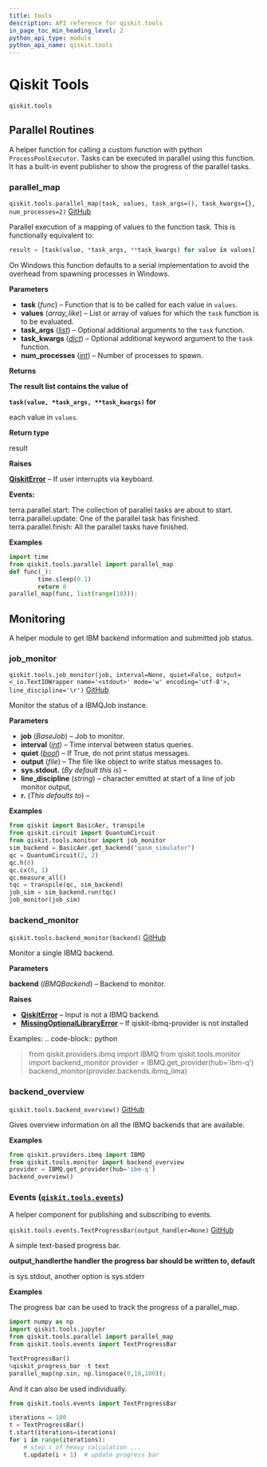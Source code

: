 ```yaml
---
title: tools
description: API reference for qiskit.tools
in_page_toc_min_heading_level: 2
python_api_type: module
python_api_name: qiskit.tools
---
```


<span id="module-qiskit.tools" />

<span id="qiskit-tools-qiskit-tools" />

# Qiskit Tools

<span id="module-qiskit.tools" />

`qiskit.tools`

## Parallel Routines

A helper function for calling a custom function with python `ProcessPoolExecutor`. Tasks can be executed in parallel using this function. It has a built-in event publisher to show the progress of the parallel tasks.

### parallel\_map

<span id="qiskit.tools.parallel_map" />

`qiskit.tools.parallel_map(task, values, task_args=(), task_kwargs={}, num_processes=2)` [GitHub](https://github.com/qiskit/qiskit/tree/stable/0.45/qiskit/tools/parallel.py "view source code")

Parallel execution of a mapping of values to the function task. This is functionally equivalent to:

```python
result = [task(value, *task_args, **task_kwargs) for value in values]
```

On Windows this function defaults to a serial implementation to avoid the overhead from spawning processes in Windows.

**Parameters**

*   **task** (*func*) – Function that is to be called for each value in `values`.
*   **values** (*array\_like*) – List or array of values for which the `task` function is to be evaluated.
*   **task\_args** ([*list*](https://docs.python.org/3/library/stdtypes.html#list "(in Python v3.12)")) – Optional additional arguments to the `task` function.
*   **task\_kwargs** ([*dict*](https://docs.python.org/3/library/stdtypes.html#dict "(in Python v3.12)")) – Optional additional keyword argument to the `task` function.
*   **num\_processes** ([*int*](https://docs.python.org/3/library/functions.html#int "(in Python v3.12)")) – Number of processes to spawn.

**Returns**

**The result list contains the value of**

**`task(value, *task_args, **task_kwargs)` for**

each value in `values`.

**Return type**

result

**Raises**

[**QiskitError**](exceptions#qiskit.exceptions.QiskitError "qiskit.exceptions.QiskitError") – If user interrupts via keyboard.

**Events:**

terra.parallel.start: The collection of parallel tasks are about to start. terra.parallel.update: One of the parallel task has finished. terra.parallel.finish: All the parallel tasks have finished.

**Examples**

```python
import time
from qiskit.tools.parallel import parallel_map
def func(_):
        time.sleep(0.1)
        return 0
parallel_map(func, list(range(10)));
```

## Monitoring

A helper module to get IBM backend information and submitted job status.

### job\_monitor

<span id="qiskit.tools.job_monitor" />

`qiskit.tools.job_monitor(job, interval=None, quiet=False, output=<_io.TextIOWrapper name='<stdout>' mode='w' encoding='utf-8'>, line_discipline='\r')` [GitHub](https://github.com/qiskit/qiskit/tree/stable/0.45/qiskit/tools/monitor/job_monitor.py "view source code")

Monitor the status of a IBMQJob instance.

**Parameters**

*   **job** (*BaseJob*) – Job to monitor.
*   **interval** ([*int*](https://docs.python.org/3/library/functions.html#int "(in Python v3.12)")) – Time interval between status queries.
*   **quiet** ([*bool*](https://docs.python.org/3/library/functions.html#bool "(in Python v3.12)")) – If True, do not print status messages.
*   **output** (*file*) – The file like object to write status messages to.
*   **sys.stdout.** (*By default this is*) –
*   **line\_discipline** (*string*) – character emitted at start of a line of job monitor output,
*   **r.** (*This defaults to*) –

**Examples**

```python
from qiskit import BasicAer, transpile
from qiskit.circuit import QuantumCircuit
from qiskit.tools.monitor import job_monitor
sim_backend = BasicAer.get_backend("qasm_simulator")
qc = QuantumCircuit(2, 2)
qc.h(0)
qc.cx(0, 1)
qc.measure_all()
tqc = transpile(qc, sim_backend)
job_sim = sim_backend.run(tqc)
job_monitor(job_sim)
```

### backend\_monitor

<span id="qiskit.tools.backend_monitor" />

`qiskit.tools.backend_monitor(backend)` [GitHub](https://github.com/qiskit/qiskit/tree/stable/0.45/qiskit/tools/monitor/overview.py "view source code")

Monitor a single IBMQ backend.

**Parameters**

**backend** (*IBMQBackend*) – Backend to monitor.

**Raises**

*   [**QiskitError**](exceptions#qiskit.exceptions.QiskitError "qiskit.exceptions.QiskitError") – Input is not a IBMQ backend.
*   [**MissingOptionalLibraryError**](exceptions#qiskit.exceptions.MissingOptionalLibraryError "qiskit.exceptions.MissingOptionalLibraryError") – If qiskit-ibmq-provider is not installed

Examples: .. code-block:: python

> from qiskit.providers.ibmq import IBMQ from qiskit.tools.monitor import backend\_monitor provider = IBMQ.get\_provider(hub=’ibm-q’) backend\_monitor(provider.backends.ibmq\_lima)

### backend\_overview

<span id="qiskit.tools.backend_overview" />

`qiskit.tools.backend_overview()` [GitHub](https://github.com/qiskit/qiskit/tree/stable/0.45/qiskit/tools/monitor/overview.py "view source code")

Gives overview information on all the IBMQ backends that are available.

**Examples**

```python
from qiskit.providers.ibmq import IBMQ
from qiskit.tools.monitor import backend_overview
provider = IBMQ.get_provider(hub='ibm-q')
backend_overview()
```

<span id="module-qiskit.tools.events" />

<span id="events-qiskit-tools-events" />

### Events ([`qiskit.tools.events`](#module-qiskit.tools.events "qiskit.tools.events"))

A helper component for publishing and subscribing to events.

<span id="qiskit.tools.events.TextProgressBar" />

`qiskit.tools.events.TextProgressBar(output_handler=None)` [GitHub](https://github.com/qiskit/qiskit/tree/stable/0.45/qiskit/tools/events/progressbar.py "view source code")

A simple text-based progress bar.

**output\_handlerthe handler the progress bar should be written to, default**

is sys.stdout, another option is sys.stderr

**Examples**

The progress bar can be used to track the progress of a parallel\_map.

```python
import numpy as np
import qiskit.tools.jupyter
from qiskit.tools.parallel import parallel_map
from qiskit.tools.events import TextProgressBar

TextProgressBar()
%qiskit_progress_bar -t text
parallel_map(np.sin, np.linspace(0,10,100));
```

And it can also be used individually.

```python
from qiskit.tools.events import TextProgressBar

iterations = 100
t = TextProgressBar()
t.start(iterations=iterations)
for i in range(iterations):
    # step i of heavy calculation ...
    t.update(i + 1)  # update progress bar
```

